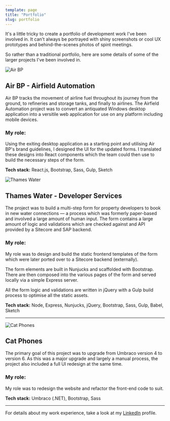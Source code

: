 ```yaml
---
template: page
title: "Portfolio"
slug: portfolio
---
```


It's a little tricky to create a portfolio of development work I've been involved in. It can't always be portrayed with shiny screenshots or cool UX prototypes and behind-the-scenes photos of spint meetings.

So rather than a traditional portfolio, here are some details of some of the larger projects I've been involved in.


![Air BP](../images/portfolio/air-bp.png)

## Air BP - Airfield Automation
Air BP tracks the movement of airline fuel throughout its journey from the ground, to refineries and storage tanks, and finally to airlines. The Airfield Automation project was to convert an antiquated Windows desktop application into a versitile web application for use on any platform including mobile devices.

### My role:

Using the exiting desktop application as a starting point and utilising Air BP's brand guidelines, I designed the UI for the updated forms. I translated these designs into React components which the team could then use to build the necessary steps of the form.

**Tech stack:** React.js, Bootstrap, Sass, Gulp, Sketch



![Thames Water](../images/portfolio/thames-water.png)

## Thames Water - Developer Services
The project was to build a multi-step form for property developers to book in new water connections — a process which was formerly paper-based and involved a large amount of human input. The form contains a large amount of logic and validations which are checked against and API provided by a Sitecore and SAP backend.

### My role:

My role was to design and build the static frontend templates of the form which were later ported over to a Sitecore backend (externally).

The form elements are built in Nunjucks and scaffolded with Bootstrap. There are then composed into the various pages of the form and served locally via a simple Express server.

All the form logic and validations are written in jQuery with a Gulp build process to optimise all the static assets.

**Tech stack:** Node, Express, Nunjucks, jQuery, Bootstrap, Sass, Gulp, Babel, Sketch

---

![Cat Phones](../images/portfolio/catphones.png)

## Cat Phones
The primary goal of this project was to upgrade from Umbraco version 4 to version 6. As this was a major upgrade and largely a manual process, the project also included a full UI redesign at the same time.

### My role:
My role was to redesign the website and refactor the front-end code to suit.

**Tech stack:** Umbraco (.NET), Bootstrap, Sass

---

For details about my work experience, take a look at my [LinkedIn](http://www.linkedin.com/in/ajaykarwal) profile.

